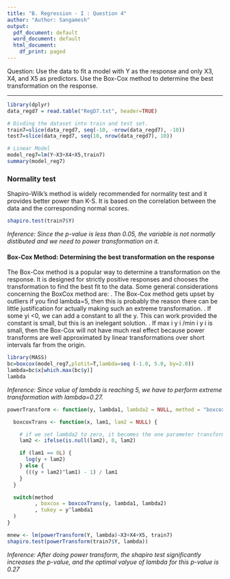 ```yaml
---
title: "B. Regression - I : Question 4"
author: "Author: Sangamesh"
output:
  pdf_document: default
  word_document: default
  html_document:
    df_print: paged
---
```

  
  Question: Use the data to fit a model with Y as the response and only X3, X4, and X5 as predictors. Use the Box-Cox method to determine the best transformation on the response.

------------------------------------------------------------------------------------------------------------------------

```r
library(dplyr)
data_regd7 = read.table("RegD7.txt", header=TRUE)

# Divding the dataset into train and test set.
train7=slice(data_regd7, seq(-10, -nrow(data_regd7), -10))
test7=slice(data_regd7, seq(10, nrow(data_regd7), 10))

# Linear Model
model_reg7=lm(Y~X3+X4+X5,train7)
summary(model_reg7)
```

### **Normality test**
  
  Shapiro-Wilk's method is widely recommended for normality test and it provides better power than K-S. It is based on the correlation between the data and the corresponding normal scores.

```r
shapiro.test(train7$Y)
```
  \hfill\break 
*Inference: Since the p-value is less than 0.05, the variable is not normally distibuted and we need to power transformation on it.*

\hfill\break 

#### **Box-Cox Method: Determining the best transformation on the response **
  
  The Box-Cox method is a popular way to determine a transformation on the response. It is designed for strictly positive responses and chooses the transformation to find the best fit to the data.
  \hfill\break  
  Some general considerations concerning the BoxCox method are:
\hfill\break
1. The Box-Cox method gets upset by outliers if you find lambda=5, then this is probably
the reason there can be little justification for actually making such an extreme
transformation.
\hfill\break
2. If some yi <0, we can add a constant to all the y. This can work provided the constant is
small, but this is an inelegant solution.
\hfill\break
3. If max i y i /min i y i is small, then the Box-Cox will not have much real effect because
power transforms are well approximated by linear transformations over short intervals
far from the origin.
\hfill\break
  
```r
library(MASS)
bc=boxcox(model_reg7,plotit=T,lambda=seq (-1.0, 5.0, by=2.0))
lambda=bc$x[which.max(bc$y)]
lambda
```
  \hfill\break 
*Inference: Since value of lambda is reaching 5, we have to perform extreme transformation with lambda=0.27.*
```r
powerTransform <- function(y, lambda1, lambda2 = NULL, method = "boxcox") {

  boxcoxTrans <- function(x, lam1, lam2 = NULL) {

    # if we set lambda2 to zero, it becomes the one parameter transformation
    lam2 <- ifelse(is.null(lam2), 0, lam2)

    if (lam1 == 0L) {
      log(y + lam2)
    } else {
      (((y + lam2)^lam1) - 1) / lam1
    }
  }

  switch(method
         , boxcox = boxcoxTrans(y, lambda1, lambda2)
         , tukey = y^lambda1
  )
}

mnew <- lm(powerTransform(Y, lambda)~X3+X4+X5, train7)
shapiro.test(powerTransform(train7$Y, lambda))
```
  \hfill\break 
*Inference: After doing power transform, the shapiro test significantly increases the p-value, and the optimal valyue of lambda for this p-value is 0.27 *
